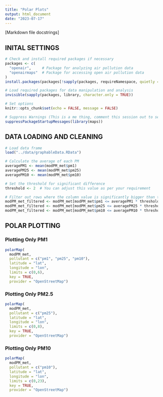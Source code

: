 ```yaml
---
title: "Polar Plots"
output: html_document
date: "2023-07-17"
---
```


[Markdown file docstrings]

## INITAL SETTINGS

```r
# Check and install required packages if necessary
packages <- c(
  "openair",     # Package for analyzing air pollution data
  "openairmaps"  # Package for accessing open air pollution data
)
install.packages(packages[!sapply(packages, requireNamespace, quietly = TRUE)])

# Load required packages for data manipulation and analysis
invisible(sapply(packages, library, character.only = TRUE))

# Set options
knitr::opts_chunk$set(echo = FALSE, message = FALSE)

# Suppress Warnings (This is a me thing, comment this session out to see the conflicting functions)
suppressPackageStartupMessages(library(maps))
```

## DATA LOADING AND CLEANING

```r
# Load data frame
load("../data/graphableData.RData")

# Calculate the average of each PM
averagePM1 <- mean(modPM_met$pm1)
averagePM25 <- mean(modPM_met$pm25)
averagePM10 <- mean(modPM_met$pm10)

# Set the threshold for significant difference
threshold <- 2  # You can adjust this value as per your requirement

# Filter out rows where the column value is significantly bigger than the average
modPM_met_filtered <- modPM_met[modPM_met$pm1 <= averagePM1 * threshold, ]
modPM_met_filtered <- modPM_met[modPM_met$pm25 <= averagePM25 * threshold, ]
modPM_met_filtered <- modPM_met[modPM_met$pm10 <= averagePM10 * threshold, ]
```

## POLAR PLOTTING

### Plotting Only PM1

```r
polarMap(
  modPM_met,
  pollutant = c("pm1", "pm25", "pm10"),
  latitude = "lat",
  longitude = "lon",
  limits = c(0,6),
  key = TRUE,
  provider = "OpenStreetMap")
```

### Plotting Only PM2.5

```r
polarMap(
  modPM_met,
  pollutant = c("pm25"),
  latitude = "lat",
  longitude = "lon",
  limits = c(0,8),
  key = TRUE,
  provider = "OpenStreetMap")
```

### Plotting Only PM10

```r
polarMap(
  modPM_met,
  pollutant = c("pm10"),
  latitude = "lat",
  longitude = "lon",
  limits = c(0,23),
  key = TRUE,
  provider = "OpenStreetMap")
```
